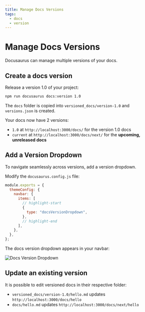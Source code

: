 ```yaml
---
title: Manage Docs Versions
tags:
  - docs
  - version
---
```


# Manage Docs Versions

Docusaurus can manage multiple versions of your docs.

## Create a docs version

Release a version 1.0 of your project:

```bash
npm run docusaurus docs:version 1.0
```

The `docs` folder is copied into `versioned_docs/version-1.0` and `versions.json` is created.

Your docs now have 2 versions:

* `1.0` at `http://localhost:3000/docs/` for the version 1.0 docs
* `current` at `http://localhost:3000/docs/next/` for the **upcoming, unreleased docs**

## Add a Version Dropdown

To navigate seamlessly across versions, add a version dropdown.

Modify the `docusaurus.config.js` file:

```js
module.exports = {
  themeConfig: {
    navbar: {
      items: [
        // highlight-start
        {
          type: "docsVersionDropdown",
        },
        // highlight-end
      ],
    },
  },
};
```

The docs version dropdown appears in your navbar:

![Docs Version Dropdown](/img/docs/docsVersionDropdown.png)

## Update an existing version

It is possible to edit versioned docs in their respective folder:

* `versioned_docs/version-1.0/hello.md` updates `http://localhost:3000/docs/hello`
* `docs/hello.md` updates `http://localhost:3000/docs/next/hello`
